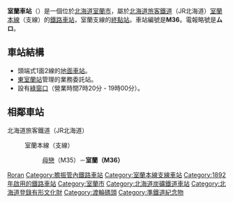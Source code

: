 {{NoteTA|1 = zh:室蘭車站; zh-cn:室兰站; zh-tw:室蘭車站; zh-hk:室蘭站; }}
{{日本車站資訊
|公司色     = #2cb431
|站名       = 室蘭站
|圖片       = Muroran stn.jpg
|pxl        = 
|圖片說明   = 站房
|日文原名   = 室蘭
|平假名     = むろらん
|羅馬拼音   = Murrain
|電報略號   = ムロ
|車站編號   = {{車站編號c|#0072bc|M36}}
|所屬公司   = [[File:JR_logo_(hokkaido).svg|23px]][[北海道旅客鐵道|北海道旅客鐵道]]（JR北海道）
|所在地     = [[北海道|北海道]][[室蘭市|室蘭市]]中央町4丁目
|啟用年月日 = 1897年（[[明治|明治]]30年）7月1日
|車站構造   = [[地面車站|地面車站]]
|月台配置   = 1面2線
|乘客人數 = 616
|上下車人次 = 
|統計年度   = 2011年
|所屬路線   = {{color|#0072bc|■}}[[室蘭本線|室蘭本線]]（支線）
|前一站     = M35 [[母戀站|母戀]]
|前一站距離 = 1.1
|後一站距離 = 
|後一站     = 
|距離       = 7.0
|起站       = [[東室蘭站|東室蘭]]
|備註       = 業務委託站<br/>設有[[綠窗口|綠窗口]]
}}
{{日本車站資訊
|公司色       = #ccc
|文字色     = #000
|站名       = 室蘭站
|日文原名   = 室蘭
|平假名   = むろらん
|羅馬拼音   = Muroran
|後一站距離      = 1.4
|後一站     = {{link-ja|西室蘭站|西室蘭駅|西室蘭}}
|所屬公司 = [[日本國有鐵道|日本國有鐵道]]（國鐵）
|所屬路線   = [[室蘭本線|室蘭本線]]（貨物支線）
|啟用年月日 = 1960年（[[昭和|昭和]]35年）5月10日
|廢站年月日 = 1985年（昭和60年）3月14日
}}
'''室蘭車站'''（{{jpn|j=室蘭駅|hg=むろらんえき|rm=Muroran eki|f=y}}）是一個位於[[北海道|北海道]][[室蘭市|室蘭市]]，屬於[[北海道旅客鐵道|北海道旅客鐵道]]（JR北海道）[[室蘭本線|室蘭本線]]（支線）的[[鐵路車站|鐵路車站]]，室蘭支線的[[終點站|終點站]]。車站編號是'''M36'''。電報略號是'''ムロ'''。
== 車站結構 ==
* 頭端式1面2線的[[地面車站|地面車站]]。
* [[東室蘭站|東室蘭站]]管理的業務委託站。
* 設有[[綠窗口|綠窗口]]（營業時間7時20分 - 19時00分）。
== 相鄰車站 ==
; 北海道旅客鐵道（JR北海道）
: {{color|#0072bc|■}}室蘭本線（支線）
:: [[母戀站|母戀]]（M35）－'''室蘭（M36）'''

{{室蘭本線}}
{{japan-rail-stub}}
{{鐵路車站小作品}}
{{DEFAULTSORT:Muroran}}
[[Category:日本鐵路車站_Mu|Roran]]
[[Category:膽振管內鐵路車站|Category:膽振管內鐵路車站]]
[[Category:室蘭本線支線車站|Category:室蘭本線支線車站]]
[[Category:1892年啟用的鐵路車站|Category:1892年啟用的鐵路車站]]
[[Category:室蘭市|Category:室蘭市]]
[[Category:北海道炭礦鐵道車站|Category:北海道炭礦鐵道車站]]
[[Category:北海道登錄有形文化財|Category:北海道登錄有形文化財]]
[[Category:渡輪碼頭|Category:渡輪碼頭]]
[[Category:準鐵道紀念物|Category:準鐵道紀念物]]